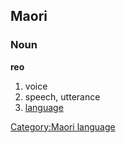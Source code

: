 ==Maori==
===Noun===
'''reo''' 

# voice
# speech, utterance
# [[language]]
[[Category:Maori language]]